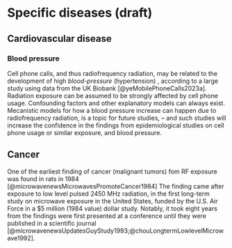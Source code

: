 # Specific diseases (draft)

## Cardiovascular disease

### Blood pressure

Cell phone calls, and thus radiofrequency radiation, may be related to the development of high *blood-pressure* (hypertension) , according to a large study using data from the UK Biobank [@yeMobilePhoneCalls2023a]. Radiation exposure can be assumed to be strongly affected by cell phone usage. Confounding factors and other explanatory models can always exist. Mecanistic models for how a blood pressure increase can happen due to radiofrequency radiation, is a topic for future studies, – and such studies will increase the confidence in the findings from epidemiological studies on cell phone usage or similar exposure, and blood pressure.

## Cancer

One of the earliest finding of cancer (malignant tumors) fom RF exposure was found in rats in 1984 [@microwavenewsMicrowavesPromoteCancer1984] The finding came after exposure to low level pulsed 2450 MHz radiation, in the first long-term study on microwave exposure in the United States, funded by the U.S. Air Force in a \$5 million (1984 value) dollar study. Notably, it took eight years from the findings were first presented at a conference until they were published in a scientific journal [@microwavenewsUpdatesGuyStudy1993;@chouLongtermLowlevelMicrowave1992].
